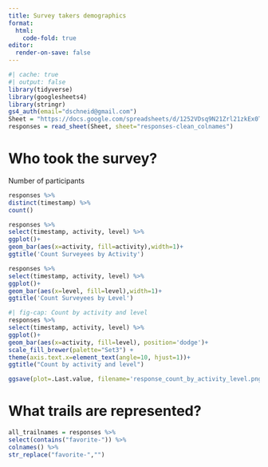 ```yaml
---
title: Survey takers demographics
format:
  html:
    code-fold: true
editor:
  render-on-save: false
---
```



```r
#| cache: true
#| output: false
library(tidyverse)
library(googlesheets4)
library(stringr)
gs4_auth(email="dschneid@gmail.com")
Sheet = "https://docs.google.com/spreadsheets/d/1252VDsq9N21Zrl21zkEx0TOjXeKmOddHrwno1xhrEsI/edit?resourcekey#gid=983704671"
responses = read_sheet(Sheet, sheet="responses-clean_colnames")

```

# Who took the survey?

Number of participants

```r
responses %>%
distinct(timestamp) %>%
count()
```

```r
responses %>%
select(timestamp, activity, level) %>%
ggplot()+
geom_bar(aes(x=activity, fill=activity),width=1)+
ggtitle('Count Surveyees by Activity')
```


```r
responses %>%
select(timestamp, activity, level) %>%
ggplot()+
geom_bar(aes(x=level, fill=level),width=1)+
ggtitle('Count Surveyees by Level')
```

```r
#| fig-cap: Count by activity and level
responses %>%
select(timestamp, activity, level) %>%
ggplot()+
geom_bar(aes(x=activity, fill=level), position='dodge')+
scale_fill_brewer(palette="Set3") +
theme(axis.text.x=element_text(angle=10, hjust=1))+
ggtitle("Count by activity and level")

ggsave(plot=.Last.value, filename='response_count_by_activity_level.png', dpi=300)
```

# What trails are represented?

```r
all_trailnames = responses %>%
select(contains("favorite-")) %>%
colnames() %>%
str_replace("favorite-","")
```

